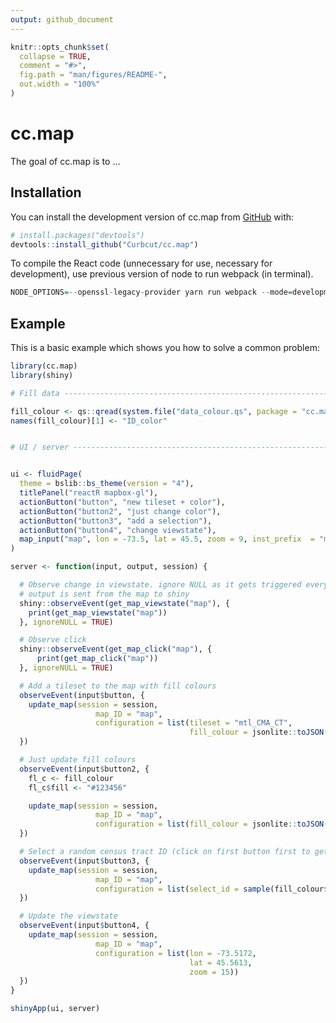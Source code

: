 ```yaml
---
output: github_document
---
```


<!-- README.md is generated from README.Rmd. Please edit that file -->

```r
knitr::opts_chunk$set(
  collapse = TRUE,
  comment = "#>",
  fig.path = "man/figures/README-",
  out.width = "100%"
)
```

# cc.map

<!-- badges: start -->
<!-- badges: end -->

The goal of cc.map is to ...

## Installation

You can install the development version of cc.map from [GitHub](https://github.com/) with:

``` r
# install.packages("devtools")
devtools::install_github("Curbcut/cc.map")
```

To compile the React code (unnecessary for use, necessary for development), use previous version of node
to run webpack (in terminal).
``` r
NODE_OPTIONS=--openssl-legacy-provider yarn run webpack --mode=development
```

## Example

This is a basic example which shows you how to solve a common problem:

```r
library(cc.map)
library(shiny)

# Fill data ---------------------------------------------------------------

fill_colour <- qs::qread(system.file("data_colour.qs", package = "cc.map"))
names(fill_colour)[1] <- "ID_color"


# UI / server -------------------------------------------------------------


ui <- fluidPage(
  theme = bslib::bs_theme(version = "4"),
  titlePanel("reactR mapbox-gl"),
  actionButton("button", "new tileset + color"),
  actionButton("button2", "just change color"),
  actionButton("button3", "add a selection"),
  actionButton("button4", "change viewstate"),
  map_input("map", lon = -73.5, lat = 45.5, zoom = 9, inst_prefix  = "mtl")
)

server <- function(input, output, session) {

  # Observe change in viewstate. ignore NULL as it gets triggered everytime an
  # output is sent from the map to shiny
  shiny::observeEvent(get_map_viewstate("map"), {
    print(get_map_viewstate("map"))
  }, ignoreNULL = TRUE)

  # Observe click
  shiny::observeEvent(get_map_click("map"), {
      print(get_map_click("map"))
  }, ignoreNULL = TRUE)

  # Add a tileset to the map with fill colours
  observeEvent(input$button, {
    update_map(session = session,
                   map_ID = "map",
                   configuration = list(tileset = "mtl_CMA_CT",
                                        fill_colour = jsonlite::toJSON(fill_colour)))
  })

  # Just update fill colours
  observeEvent(input$button2, {
    fl_c <- fill_colour
    fl_c$fill <- "#123456"

    update_map(session = session,
                   map_ID = "map",
                   configuration = list(fill_colour = jsonlite::toJSON(fl_c)))
  })

  # Select a random census tract ID (click on first button first to get a CT tileset)
  observeEvent(input$button3, {
    update_map(session = session,
                   map_ID = "map",
                   configuration = list(select_id = sample(fill_colour$ID_color[120:500], 1)))
  })

  # Update the viewstate
  observeEvent(input$button4, {
    update_map(session = session,
                   map_ID = "map",
                   configuration = list(lon = -73.5172,
                                        lat = 45.5613,
                                        zoom = 15))
  })
}

shinyApp(ui, server)


```

